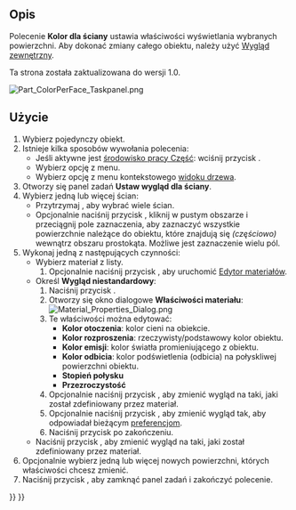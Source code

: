 <languages/>

{{Docnav/pl
|[[Std_RandomColor/pl|Nadaj kolor losowo]]
|[[Std_ToggleTransparency/pl|Włącz / wyłącz przezroczystość]]
|[[Std_View_Menu/pl||Std: Menu Widok]]
|IconL=Std_RandomColor.svg
|IconR=Std_ToggleTransparency.svg
|IconC=Freecad.svg
}}

{{GuiCommand/pl
|Name=Part ColorPerFace
|Name/pl=Część: Kolor dla ściany
|MenuLocation=Widok → Kolor dla ściany
|Workbenches=[[Part_Workbench/pl|Część]], [[PartDesign_Workbench/pl|Projekt Części]]
|SeeAlso=[[Std_SetAppearance/pl|Wygląd zewnętrzny]]
}}

<span id="Description"></span>
==Opis==

Polecenie '''Kolor dla ściany''' ustawia właściwości wyświetlania wybranych powierzchni. Aby dokonać zmiany całego obiektu, należy użyć [[Std_SetAppearance/pl|Wygląd zewnętrzny]].

Ta strona została zaktualizowana do wersji 1.0.

[[Image:Part_ColorPerFace_Taskpanel.png]]
{{Caption|Panel zadaniowy Ustaw wygląd dla ściany.}}

<span id="Usage"></span>
==Użycie==

# Wybierz pojedynczy obiekt.
# Istnieje kilka sposobów wywołania polecenia:
#* Jeśli aktywne jest [[Part_Workbench/pl|środowisko pracy Część]]: wciśnij przycisk {{Button|[[Image:Part_ColorPerFace.svg|16px]] [[Part_ColorPerFace/pl|Kolor dla ściany]]}}.
#* Wybierz opcję {{MenuCommand|Widok → [[Image:Part_ColorPerFace.svg|16px]] Kolor dla ściany}} z menu.
#* Wybierz opcję {{MenuCommand|[[Image:Part_ColorPerFace.svg|16px]] Ustaw wygląd dla ściany...}} z menu kontekstowego [[Tree_view/pl|widoku drzewa]].
# Otworzy się panel zadań '''Ustaw wygląd dla ściany'''.
# Wybierz jedną lub więcej ścian:
#* Przytrzymaj {{KEY|Ctrl}}, aby wybrać wiele ścian.
#* Opcjonalnie naciśnij przycisk {{Button|Zaznacz obszarem}}, kliknij w pustym obszarze i przeciągnij pole zaznaczenia, aby zaznaczyć wszystkie powierzchnie należące do obiektu, które znajdują się ''(częściowo)'' wewnątrz obszaru prostokąta. Możliwe jest zaznaczenie wielu pól.
# Wykonaj jedną z następujących czynności:
#* Wybierz materiał z listy.
#*# Opcjonalnie naciśnij przycisk {{Button|Uruchom edytor}}, aby uruchomić [[Materials_Edit/pl|Edytor materiałów]].
#* Określ '''Wygląd niestandardowy''':
#*# Naciśnij przycisk {{Button|...}}.
#*# Otworzy się okno dialogowe '''Właściwości materiału''':<br>[[Image:Material_Properties_Dialog.png]]
#*# Te właściwości można edytować:
#*#* '''Kolor otoczenia''': kolor cieni na obiekcie.
#*#* '''Kolor rozproszenia''': rzeczywisty/podstawowy kolor obiektu.
#*#* '''Kolor emisji''': kolor światła promieniującego z obiektu.
#*#* '''Kolor odbicia''': kolor podświetlenia (odbicia) na połyskliwej powierzchni obiektu.
#*#* '''Stopień połysku'''
#*#* '''Przezroczystość'''
#*# Opcjonalnie naciśnij przycisk {{Button|Reset}}, aby zmienić wygląd na taki, jaki został zdefiniowany przez materiał.
#*# Opcjonalnie naciśnij przycisk {{Button|Domyślny}}, aby zmienić wygląd tak, aby odpowiadał bieżącym [[PartDesign_Preferences/pl#Shape_appearance|preferencjom]]. 
#*# Naciśnij przycisk {{Button|Zamknij}} po zakończeniu.
#* Naciśnij przycisk {{Button|Ustaw na domyślne}}, aby zmienić wygląd na taki, jaki został zdefiniowany przez materiał.
# Opcjonalnie wybierz jedną lub więcej nowych powierzchni, których właściwości chcesz zmienić.
# Naciśnij przycisk {{Button|OK}}, aby zamknąć panel zadań i zakończyć polecenie.


{{Docnav/pl
|[[Std_RandomColor/pl|Nadaj kolor losowo]]
|[[Std_ToggleTransparency/pl|Włącz / wyłącz przezroczystość]]
|[[Std_View_Menu/pl||Std: Menu Widok]]
|IconL=Std_RandomColor.svg
|IconR=Std_ToggleTransparency.svg
|IconC=Freecad.svg
}}

{{Std_Base_navi{{#translation:}}}}
{{Userdocnavi{{#translation:}}}}